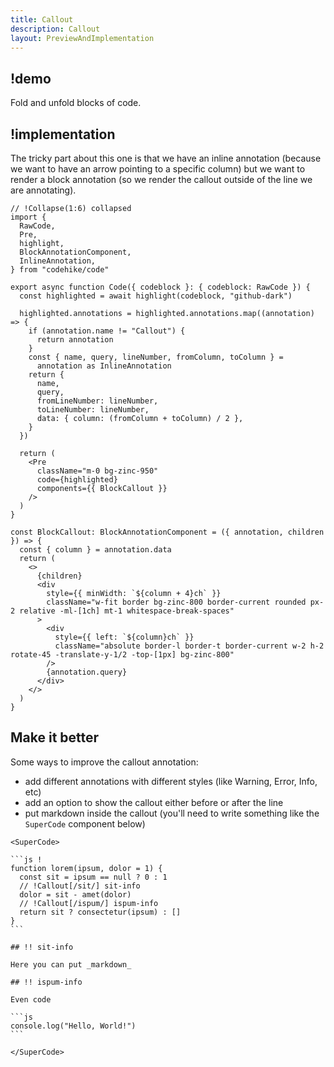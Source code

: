 ```yaml
---
title: Callout
description: Callout
layout: PreviewAndImplementation
---
```


## !demo

Fold and unfold blocks of code.

<Demo name="callout" />

## !implementation

The tricky part about this one is that we have an inline annotation (because we want to have an arrow pointing to a specific column) but we want to render a block annotation (so we render the callout outside of the line we are annotating).

<CodeWithNotes>

```tsx ! code.tsx
// !Collapse(1:6) collapsed
import {
  RawCode,
  Pre,
  highlight,
  BlockAnnotationComponent,
  InlineAnnotation,
} from "codehike/code"

export async function Code({ codeblock }: { codeblock: RawCode }) {
  const highlighted = await highlight(codeblock, "github-dark")

  highlighted.annotations = highlighted.annotations.map((annotation) => {
    if (annotation.name != "Callout") {
      return annotation
    }
    const { name, query, lineNumber, fromColumn, toColumn } =
      annotation as InlineAnnotation
    return {
      name,
      query,
      fromLineNumber: lineNumber,
      toLineNumber: lineNumber,
      data: { column: (fromColumn + toColumn) / 2 },
    }
  })

  return (
    <Pre
      className="m-0 bg-zinc-950"
      code={highlighted}
      components={{ BlockCallout }}
    />
  )
}

const BlockCallout: BlockAnnotationComponent = ({ annotation, children }) => {
  const { column } = annotation.data
  return (
    <>
      {children}
      <div
        style={{ minWidth: `${column + 4}ch` }}
        className="w-fit border bg-zinc-800 border-current rounded px-2 relative -ml-[1ch] mt-1 whitespace-break-spaces"
      >
        <div
          style={{ left: `${column}ch` }}
          className="absolute border-l border-t border-current w-2 h-2 rotate-45 -translate-y-1/2 -top-[1px] bg-zinc-800"
        />
        {annotation.query}
      </div>
    </>
  )
}
```

</CodeWithNotes>

## Make it better

Some ways to improve the callout annotation:

- add different annotations with different styles (like Warning, Error, Info, etc)
- add an option to show the callout either before or after the line
- put markdown inside the callout (you'll need to write something like the `SuperCode` component below)

````mdx content.mdx
<SuperCode>

```js !
function lorem(ipsum, dolor = 1) {
  const sit = ipsum == null ? 0 : 1
  // !Callout[/sit/] sit-info
  dolor = sit - amet(dolor)
  // !Callout[/ispum/] ispum-info
  return sit ? consectetur(ipsum) : []
}
```

## !! sit-info

Here you can put _markdown_

## !! ispum-info

Even code

```js
console.log("Hello, World!")
```

</SuperCode>
````
